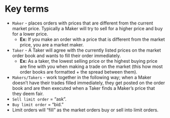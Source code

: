 
<DocsLayout>

# Key terms

- `Maker` - places orders with prices that are different from the current market price. Typically a Maker will try to sell for a higher price and buy for a lower price.
  - **Ex:** If you make an order with a price that is different from the market price, you are a market maker.
- `Taker` - A Taker will agree with the currently listed prices on the market order book and wants to fill their order immediately.
  - **Ex:** As a taker, the lowest selling price or the highest buying price are fine with you when making a trade on the market (this how most order books are formatted + the spread between them).
- `Makers/Takers` - work together in the following way; when a Maker doesn’t have their trades filled immediately, they get posted on the order book and are then executed when a Taker finds a Maker’s price that they deem fair.
- `Sell limit order` = “ask”.
- `Buy limit order` = “bid.”
- Limit orders will “fill” as the market orders buy or sell into limit orders.

</DocsLayout>
